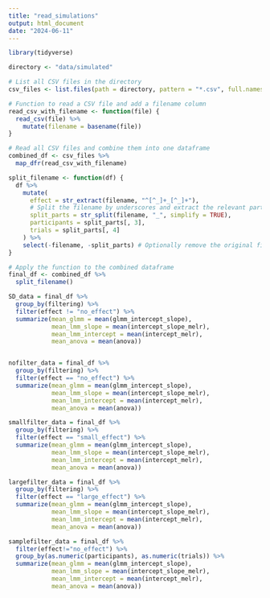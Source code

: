 ```yaml
---
title: "read_simulations"
output: html_document
date: "2024-06-11"
---
```

```r
library(tidyverse)
```

```r
directory <- "data/simulated"

# List all CSV files in the directory
csv_files <- list.files(path = directory, pattern = "*.csv", full.names = TRUE)

# Function to read a CSV file and add a filename column
read_csv_with_filename <- function(file) {
  read_csv(file) %>%
    mutate(filename = basename(file))
}

# Read all CSV files and combine them into one dataframe
combined_df <- csv_files %>%
  map_dfr(read_csv_with_filename)
```

```r
split_filename <- function(df) {
  df %>%
    mutate(
      effect = str_extract(filename, "^[^_]+_[^_]+"),
      # Split the filename by underscores and extract the relevant parts
      split_parts = str_split(filename, "_", simplify = TRUE),
      participants = split_parts[, 3],
      trials = split_parts[, 4]
    ) %>%
    select(-filename, -split_parts) # Optionally remove the original filename and split_parts columns
}

# Apply the function to the combined dataframe
final_df <- combined_df %>%
  split_filename()
```

```r
SD_data = final_df %>% 
  group_by(filtering) %>%
  filter(effect != "no_effect") %>% 
  summarize(mean_glmm = mean(glmm_intercept_slope),
            mean_lmm_slope = mean(intercept_slope_melr),
            mean_lmm_intercept = mean(intercept_melr),
            mean_anova = mean(anova))


nofilter_data = final_df %>% 
  group_by(filtering) %>%
  filter(effect == "no_effect") %>% 
  summarize(mean_glmm = mean(glmm_intercept_slope),
            mean_lmm_slope = mean(intercept_slope_melr),
            mean_lmm_intercept = mean(intercept_melr),
            mean_anova = mean(anova))

smallfilter_data = final_df %>% 
  group_by(filtering) %>%
  filter(effect == "small_effect") %>% 
  summarize(mean_glmm = mean(glmm_intercept_slope),
            mean_lmm_slope = mean(intercept_slope_melr),
            mean_lmm_intercept = mean(intercept_melr),
            mean_anova = mean(anova))

largefilter_data = final_df %>% 
  group_by(filtering) %>%
  filter(effect == "large_effect") %>% 
  summarize(mean_glmm = mean(glmm_intercept_slope),
            mean_lmm_slope = mean(intercept_slope_melr),
            mean_lmm_intercept = mean(intercept_melr),
            mean_anova = mean(anova))

samplefilter_data = final_df %>%
  filter(effect!="no_effect") %>% 
  group_by(as.numeric(participants), as.numeric(trials)) %>% 
  summarize(mean_glmm = mean(glmm_intercept_slope),
            mean_lmm_slope = mean(intercept_slope_melr),
            mean_lmm_intercept = mean(intercept_melr),
            mean_anova = mean(anova))



```

